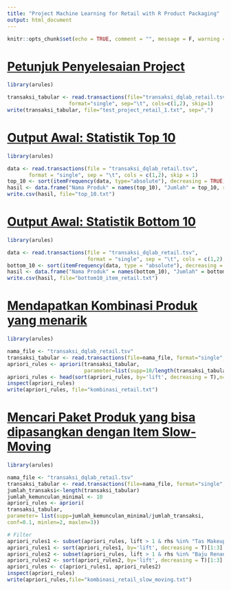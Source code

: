 ```yaml
---
title: "Project Machine Learning for Retail with R Product Packaging"
output: html_document
---
```


```r
knitr::opts_chunk$set(echo = TRUE, comment = "", message = F, warning = F)
```

# [Petunjuk Penyelesaian Project](https://academy.dqlab.id/main/projectcode/16/109/516)

```r
library(arules)

transaksi_tabular <- read.transactions(file="transaksi_dqlab_retail.tsv", 
                    format="single", sep="\t", cols=c(1,2), skip=1)
write(transaksi_tabular, file="test_project_retail_1.txt", sep=",")
```

# [Output Awal: Statistik Top 10](https://academy.dqlab.id/main/projectcode/16/109/517)

```r
library(arules)

data <- read.transactions(file = "transaksi_dqlab_retail.tsv", 
       format = "single", sep = "\t", cols = c(1,2), skip = 1)
top_10 <- sort(itemFrequency(data, type="absolute"), decreasing = TRUE)[1:10]
hasil <- data.frame("Nama Produk" = names(top_10), "Jumlah" = top_10, row.names = NULL)
write.csv(hasil, file="top_10.txt")
```

# [Output Awal: Statistik Bottom 10](https://academy.dqlab.id/main/projectcode/16/109/518)

```r
library(arules)

data <- read.transactions(file = "transaksi_dqlab_retail.tsv", 
                          format = "single", sep = "\t", cols = c(1,2), skip = 1)
bottom_10 <- sort(itemFrequency(data, type = "absolute"), decreasing = FALSE)[1:10]
hasil <- data.frame("Nama Produk" = names(bottom_10), "Jumlah" = bottom_10, row.names = NULL)
write.csv(hasil, file="bottom10_item_retail.txt")
```

# [Mendapatkan Kombinasi Produk yang menarik](https://academy.dqlab.id/main/projectcode/16/109/519)

```r
library(arules)

nama_file <- "transaksi_dqlab_retail.tsv"
transaksi_tabular <- read.transactions(file=nama_file, format="single", sep="\t", cols=c(1,2), skip=1)
apriori_rules <- apriori(transaksi_tabular, 
                         parameter=list(supp=10/length(transaksi_tabular), conf=0.5, minlen=2, maxlen=3))
apriori_rules <- head(sort(apriori_rules, by='lift', decreasing = T),n=10)
inspect(apriori_rules)
write(apriori_rules, file="kombinasi_retail.txt")
```

# [Mencari Paket Produk yang bisa dipasangkan dengan Item Slow-Moving](https://academy.dqlab.id/main/projectcode/16/109/520)

```r
library(arules)

nama_file <- "transaksi_dqlab_retail.tsv"
transaksi_tabular <- read.transactions(file=nama_file, format="single", sep="\t", cols=c(1,2), skip=1)
jumlah_transaksi<-length(transaksi_tabular)
jumlah_kemunculan_minimal <- 10
apriori_rules <- apriori(
transaksi_tabular,
parameter= list(supp=jumlah_kemunculan_minimal/jumlah_transaksi,
conf=0.1, minlen=2, maxlen=3))

# Filter
apriori_rules1 <- subset(apriori_rules, lift > 1 & rhs %in% "Tas Makeup")
apriori_rules1 <- sort(apriori_rules1, by='lift', decreasing = T)[1:3]
apriori_rules2 <- subset(apriori_rules, lift > 1 & rhs %in% "Baju Renang Pria Anak-anak")
apriori_rules2 <- sort(apriori_rules2, by='lift', decreasing = T)[1:3]
apriori_rules <- c(apriori_rules1, apriori_rules2)
inspect(apriori_rules)
write(apriori_rules,file="kombinasi_retail_slow_moving.txt")
```
